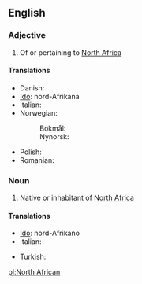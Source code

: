 ==English==

===Adjective===
{{en-adj|-|head=[[north|North]] [[African]]}}

# Of or pertaining to [[North Africa]]

====Translations====
{{trans-top|of or pertaining to North Africa}}
* Danish: {{t|da|nordafrikansk}}
* [[Ido]]: nord-Afrikana
* Italian: {{t|it|nordafricano}}
* Norwegian:
*: Bokmål: {{t|nb|nordafrikansk}}
*: Nynorsk: {{t|nn|nordafrikansk}}
{{trans-mid}}
* Polish: {{t+|pl|północnoafrykański|m}}
* Romanian: {{t|ro|nord-african}}
{{trans-bottom}}

===Noun===
{{en-noun|head=[[north|North]] [[African]]}}

# Native or inhabitant of [[North Africa]]

====Translations====
{{trans-top|native or inhabitant of North Africa}}
* [[Ido]]: nord-Afrikano
* Italian: {{t|it|nordafricano}}
{{trans-mid}}
* Turkish: {{t|tr|Kuzey Afrikalı}}
{{trans-bottom}}

[[pl:North African]]